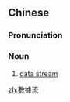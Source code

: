 ==Chinese==
{{zh-forms|s=数据流|type=21}}

===Pronunciation===
{{zh-pron
|m=shùjùliú,tl2=y
|cat=n
}}

===Noun===
{{zh-noun}}

# {{lb|zh|computing}} [[data stream]]

[[zh:數據流]]